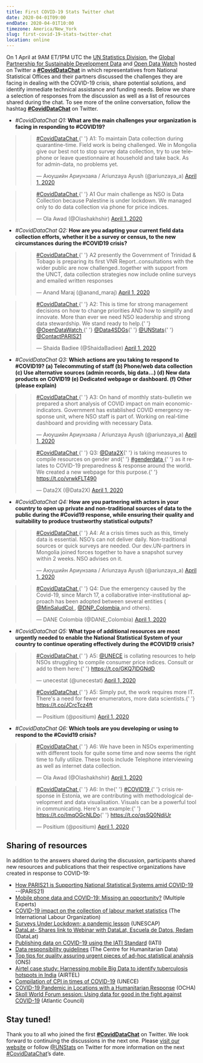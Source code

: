 ```yaml
---
title: First COVID-19 Stats Twitter chat
date: 2020-04-01T09:00
endDate: 2020-04-01T10:00
timezone: America/New_York
slug: first-covid-19-stats-twitter-chat
location: online
---
```


On 1 April at 9AM ET/1PM UTC the
[UN Statistics Division](https://unstats.un.org/), the
[Global Partnership for Sustainable Development Data](http://www.data4sdgs.org/)
and [Open Data Watch](https://opendatawatch.com/) hosted on Twitter a
**[#CovidDataChat](https://twitter.com/hashtag/CovidDataChat?src=hash)** in
which representatives from National Statistical Offices and their partners
discussed the challenges they are facing in dealing with the COVID-19 crisis,
share potential solutions, and identify immediate technical assistance and
funding needs. Below we share a selection of responses from the discussion as
well as a list of resources shared during the chat. To see more of the online
conversation, follow the hashtag
**[#CovidDataChat](https://twitter.com/hashtag/CovidDataChat?src=hash)** on
Twitter.

- _\#CovidDataChat Q1:_ **What are the main challenges your organization is
  facing in responding to #COVID19?**

> <blockquote class="twitter-tweet">
>   <p lang="en" dir="ltr">
>     <a href="https://twitter.com/hashtag/CovidDataChat?src=hash&amp;ref_src=twsrc%5Etfw">
>       #CovidDataChat
>     </a>{' '}
>     A1: To maintain Data collection during quarantine-time. Field work is
>     being challenged. We in Mongolia give our best not to stop survey data
>     collection, try to use telephone or leave questionnaire at household and
>     take back. As for admin-data, no problems yet.
>   </p>
>   &mdash; Аюушийн Ариунзаяа / Ariunzaya Ayush (@ariunzaya_a) <a href="https://twitter.com/ariunzaya_a/status/1245338951818199040?ref_src=twsrc%5Etfw">April 1, 2020</a>
> </blockquote> <script
>   async
>   src="https://platform.twitter.com/widgets.js"
>   charset="utf-8"
> ></script>

> <blockquote class="twitter-tweet">
>   <p lang="en" dir="ltr">
>     <a href="https://twitter.com/hashtag/CovidDataChat?src=hash&amp;ref_src=twsrc%5Etfw">
>       #CovidDataChat
>     </a>{' '}
>     A1 Our main challenge as NSO is Data Collection because Palestine is under
>     lockdown. We managed only to do data collection via phone for price
>     indices.
>   </p>
>   &mdash; Ola Awad (@Olashakhshir) <a href="https://twitter.com/Olashakhshir/status/1245343525002240006?ref_src=twsrc%5Etfw">April 1, 2020</a>
> </blockquote> <script
>   async
>   src="https://platform.twitter.com/widgets.js"
>   charset="utf-8"
> ></script>

- _\#CovidDataChat Q2:_ **How are you adapting your current field data
  collection efforts, whether it be a survey or census, to the new circumstances
  during the #COVID19 crisis?**

> <blockquote class="twitter-tweet">
>   <p lang="en" dir="ltr">
>     <a href="https://twitter.com/hashtag/CovidDataChat?src=hash&amp;ref_src=twsrc%5Etfw">
>       #CovidDataChat
>     </a>{' '}
>     A2 presently the Government of Trinidad &amp; Tobago is preparing its
>     first VNR Report..consultations with the wider public are now
>     challenged..together with support from the UNCT, data collection
>     strategies now include online surveys and emailed written responses
>   </p>
>   &mdash; Anand Maraj (@anand_maraj) <a href="https://twitter.com/anand_maraj/status/1245340973279973377?ref_src=twsrc%5Etfw">April 1, 2020</a>
> </blockquote> <script
>   async
>   src="https://platform.twitter.com/widgets.js"
>   charset="utf-8"
> ></script>

> <blockquote class="twitter-tweet">
>   <p lang="en" dir="ltr">
>     <a href="https://twitter.com/hashtag/CovidDataChat?src=hash&amp;ref_src=twsrc%5Etfw">
>       #CovidDataChat
>     </a>{' '}
>     A2: This is time for strong management decisions on how to change
>     priorities AND how to simplify and innovate. More than ever we need NSO
>     leadership and strong data stewardship. We stand ready to help.{' '}
>     <a href="https://twitter.com/OpenDataWatch?ref_src=twsrc%5Etfw">
>       @OpenDataWatch
>     </a>{' '}
>     <a href="https://twitter.com/Data4SDGs?ref_src=twsrc%5Etfw">@Data4SDGs</a>{' '}
>     <a href="https://twitter.com/UNStats?ref_src=twsrc%5Etfw">@UNStats</a>{' '}
>     <a href="https://twitter.com/ContactPARIS21?ref_src=twsrc%5Etfw">
>       @ContactPARIS21
>     </a>
>   </p>
>   &mdash; Shaida Badiee (@ShaidaBadiee) <a href="https://twitter.com/ShaidaBadiee/status/1245341276532281345?ref_src=twsrc%5Etfw">April 1, 2020</a>
> </blockquote> <script
>   async
>   src="https://platform.twitter.com/widgets.js"
>   charset="utf-8"
> ></script>

- _\#CovidDataChat Q3:_ **Which actions are you taking to respond to #COVID19?
  (a) Telecommuting of staff (b) Phone/web data collection (c) Use alternative
  sources (admin records, big data…) (d) New data products on COVID19 (e)
  Dedicated webpage or dashboard. (f) Other (please explain)**

> <blockquote class="twitter-tweet">
>   <p lang="en" dir="ltr">
>     <a href="https://twitter.com/hashtag/CovidDataChat?src=hash&amp;ref_src=twsrc%5Etfw">
>       #CovidDataChat
>     </a>{' '}
>     A3: On hand of monthly stats-bulletin we prepared a short analysis of
>     COVID impact on main economic-indicators. Government has established COVID
>     emergency response unit, where NSO staff is part of. Working on real-time
>     dashboard and providing with necessary Data.
>   </p>
>   &mdash; Аюушийн Ариунзаяа / Ariunzaya Ayush (@ariunzaya_a) <a href="https://twitter.com/ariunzaya_a/status/1245343319456010240?ref_src=twsrc%5Etfw">April 1, 2020</a>
> </blockquote> <script
>   async
>   src="https://platform.twitter.com/widgets.js"
>   charset="utf-8"
> ></script>

> <blockquote class="twitter-tweet">
>   <p lang="en" dir="ltr">
>     <a href="https://twitter.com/hashtag/CovidDataChat?src=hash&amp;ref_src=twsrc%5Etfw">
>       #CovidDataChat
>     </a>{' '}
>     Q3: <a href="https://twitter.com/Data2X?ref_src=twsrc%5Etfw">@Data2X</a>{' '}
>     is taking measures to compile resources on gender and{' '}
>     <a href="https://twitter.com/hashtag/genderdata?src=hash&amp;ref_src=twsrc%5Etfw">
>       #genderdata
>     </a>{' '}
>     as it relates to COVID-19 preparedness &amp; response around the world. We
>     created a new webpage for this purpose.{' '}
>     <a href="https://t.co/vrwkFLT490">https://t.co/vrwkFLT490</a>
>   </p>
>   &mdash; Data2X (@Data2X) <a href="https://twitter.com/Data2X/status/1245341340839411712?ref_src=twsrc%5Etfw">April 1, 2020</a>
> </blockquote> <script
>   async
>   src="https://platform.twitter.com/widgets.js"
>   charset="utf-8"
> ></script>

- _\#CovidDataChat Q4:_ **How are you partnering with actors in your country to
  open up private and non-traditional sources of data to the public during the
  #Covid19 response, while ensuring their quality and suitability to produce
  trustworthy statistical outputs?**

> <blockquote class="twitter-tweet">
>   <p lang="en" dir="ltr">
>     <a href="https://twitter.com/hashtag/CovidDataChat?src=hash&amp;ref_src=twsrc%5Etfw">
>       #CovidDataChat
>     </a>{' '}
>     A4: At a crisis times such as this, timely data is essential. NSO’s can
>     not deliver daily. Non-traditional sources or quick surveys are needed.
>     Our dev.UN-partners in Mongolia joined forces together to have a snapshot
>     survey within 2 weeks. NSO advises on it.
>   </p>
>   &mdash; Аюушийн Ариунзаяа / Ariunzaya Ayush (@ariunzaya_a) <a href="https://twitter.com/ariunzaya_a/status/1245347455245225985?ref_src=twsrc%5Etfw">April 1, 2020</a>
> </blockquote> <script
>   async
>   src="https://platform.twitter.com/widgets.js"
>   charset="utf-8"
> ></script>

> <blockquote class="twitter-tweet">
>   <p lang="en" dir="ltr">
>     <a href="https://twitter.com/hashtag/CovidDataChat?src=hash&amp;ref_src=twsrc%5Etfw">
>       #CovidDataChat
>     </a>{' '}
>     Q4: Due the emergency caused by the Covid-19, since March 17, a
>     collaborative inter-institutional approach has been adopted between
>     several entities (
>     <a href="https://twitter.com/MinSaludCol?ref_src=twsrc%5Etfw">
>       @MinSaludCol
>     </a>
>     , <a href="https://twitter.com/DNP_Colombia?ref_src=twsrc%5Etfw">
>       @DNP_Colombia
>     </a> and others).
>   </p>
>   &mdash; DANE Colombia (@DANE_Colombia) <a href="https://twitter.com/DANE_Colombia/status/1245463089300099074?ref_src=twsrc%5Etfw">April 1, 2020</a>
> </blockquote> <script
>   async
>   src="https://platform.twitter.com/widgets.js"
>   charset="utf-8"
> ></script>

- _\#CovidDataChat Q5:_ **What type of additional resources are most urgently
  needed to enable the National Statistical System of your country to continue
  operating effectively during the #COVID19 crisis?**

> <blockquote class="twitter-tweet">
>   <p lang="en" dir="ltr">
>     <a href="https://twitter.com/hashtag/CovidDataChat?src=hash&amp;ref_src=twsrc%5Etfw">
>       #CovidDataChat
>     </a>{' '}
>     A5: <a href="https://twitter.com/UNECE?ref_src=twsrc%5Etfw">@UNECE</a> is
>     collating resources to help NSOs struggling to compile consumer price
>     indices. Consult or add to them here:{' '}
>     <a href="https://t.co/GKQ7lDGNdD">https://t.co/GKQ7lDGNdD</a>
>   </p>
>   &mdash; unecestat (@unecestat) <a href="https://twitter.com/unecestat/status/1245343776899584003?ref_src=twsrc%5Etfw">April 1, 2020</a>
> </blockquote> <script
>   async
>   src="https://platform.twitter.com/widgets.js"
>   charset="utf-8"
> ></script>

> <blockquote class="twitter-tweet">
>   <p lang="en" dir="ltr">
>     <a href="https://twitter.com/hashtag/CovidDataChat?src=hash&amp;ref_src=twsrc%5Etfw">
>       #CovidDataChat
>     </a>{' '}
>     A5: Simply put, the work requires more IT. There&#39;s a need for fewer
>     enumerators, more data scientists.{' '}
>     <a href="https://t.co/JCrcTcz4ft">https://t.co/JCrcTcz4ft</a>
>   </p>
>   &mdash; Positium (@positium) <a href="https://twitter.com/positium/status/1245348511077617666?ref_src=twsrc%5Etfw">April 1, 2020</a>
> </blockquote> <script
>   async
>   src="https://platform.twitter.com/widgets.js"
>   charset="utf-8"
> ></script>

- _\#CovidDataChat Q6:_ **Which tools are you developing or using to respond to
  the #Covid19 crisis?**

> <blockquote class="twitter-tweet">
>   <p lang="en" dir="ltr">
>     <a href="https://twitter.com/hashtag/CovidDataChat?src=hash&amp;ref_src=twsrc%5Etfw">
>       #CovidDataChat
>     </a>{' '}
>     A6: We have been in NSOs experimenting with different tools for quite some
>     time and now seems the right time to fully utilize. These tools include
>     Telephone interviewing as well as internet data collection.
>   </p>
>   &mdash; Ola Awad (@Olashakhshir) <a href="https://twitter.com/Olashakhshir/status/1245354790718263296?ref_src=twsrc%5Etfw">April 1, 2020</a>
> </blockquote> <script
>   async
>   src="https://platform.twitter.com/widgets.js"
>   charset="utf-8"
> ></script>

> <blockquote class="twitter-tweet">
>   <p lang="en" dir="ltr">
>     <a href="https://twitter.com/hashtag/CovidDataChat?src=hash&amp;ref_src=twsrc%5Etfw">
>       #CovidDataChat
>     </a>{' '}
>     A6: In the{' '}
>     <a href="https://twitter.com/hashtag/COVID19?src=hash&amp;ref_src=twsrc%5Etfw">
>       #COVID19
>     </a>{' '}
>     crisis response in Estonia, we are contributing with methodological
>     development and data visualisation. Visuals can be a powerful tool in
>     communicating. Here&#39;s an example:{' '}
>     <a href="https://t.co/ImqOGcNLDo">https://t.co/ImqOGcNLDo</a>{' '}
>     <a href="https://t.co/qsSQ0NdiUr">https://t.co/qsSQ0NdiUr</a>
>   </p>
>   &mdash; Positium (@positium) <a href="https://twitter.com/positium/status/1245345403186315265?ref_src=twsrc%5Etfw">April 1, 2020</a>
> </blockquote> <script
>   async
>   src="https://platform.twitter.com/widgets.js"
>   charset="utf-8"
> ></script>

## Sharing of resources

In addition to the answers shared during the discussion, participants shared new
resources and publications that their respective organizations have created in
response to COVID-19:

- [How PARIS21 is Supporting National Statistical Systems amid COVID-19](https://paris21.org/news-center/news/Our-Response-to-COVID-19)
  --(PARIS21)
- [Mobile phone data and COVID-19: Missing an opportunity?](https://arxiv.org/abs/2003.12347)
  (Multiple Experts)
- [COVID-19 impact on the collection of labour market statistics](https://ilostat.ilo.org/topics/covid-19/covid-19-impact-on-labour-market-statistics/)
  (The International Labour Organization)
- [Surveys Under Lockdown; a pandemic lesson](https://www.unescap.org/sites/default/files/Stats_Brief_Issue23_Apr2020_Surveys_Under_Lockdown.pdf)
  (UNESCAP)
- [DataLat- Shares link to Webinar with DataLat, Escuela de Datos, Redam](https://www.datalat.org/datosybielas)
  (DataLat)
- [Publishing data on COVID-19 using the IATI Standard](https://iatistandard.org/en/news/publishing-data-covid-19-using-iati-standard/)
  (IATI)
- [Data responsibility guidelines](https://centre.humdata.org/wp-content/uploads/2019/03/OCHA-DR-Guidelines-working-draft-032019.pdf)
  (The Centre for Humanitarian Data)
- [Top tips for quality assuring urgent pieces of ad-hoc statistical analysis](https://gss.civilservice.gov.uk/policy-store/top-tips-for-quality-assuring-urgent-pieces-of-ad-hoc-statistical-analysis/)
  (ONS)
- [Airtel case study: Harnessing mobile Big Data to identify tuberculosis hotspots in India](https://www.gsma.com/betterfuture/resources/airtel-case-study-harnessing-mobile-big-data-to-identify-tuberculosis-hotspots-in-india)
  (AIRTEL)
- [Compilation of CPI in times of COVID-19](https://statswiki.unece.org/display/CCD2/Compilation+of+CPI+in+times+of+COVID-19)
  (UNECE)
- [COVID-19 Pandemic in Locations with a Humanitarian Response](https://data.humdata.org/event/covid-19)
  (OCHA)
- [Skoll World Forum session: Using data for good in the fight against COVID-19](https://www.youtube.com/watch?v=q-MyO5G-XgE&feature=youtu.be)
  (Atlantic Council)

## Stay tuned!

Thank you to all who joined the first
**[#CovidDataChat](https://twitter.com/hashtag/CovidDataChat?src=hash)** on
Twitter. We look forward to continuing the discussions in the next one. Please
[visit our website](https://covid-19-response.unstatshub.org/sharing/) or follow
[@UNStats](https://twitter.com/unstats) on Twitter for more information on the
next [#CovidDataChat](https://twitter.com/hashtag/CovidDataChat?src=hash)’s
date.
